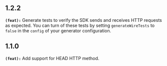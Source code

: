 ## 1.2.2
**`(feat):`** Generate tests to verify the SDK sends and receives HTTP requests as expected.
You can turn of these tests by setting `generateWireTests` to `false` in the `config` of your generator configuration.


## 1.1.0
**`(feat):`** Add support for HEAD HTTP method.

